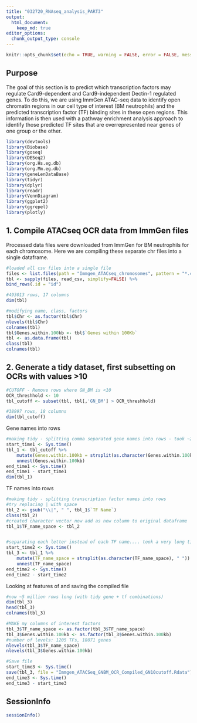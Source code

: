 ```yaml
---
title: "032720_RNAseq_analysis_PART3"
output: 
  html_document:
    keep_md: true
editor_options: 
  chunk_output_type: console
---
```


```r
knitr::opts_chunk$set(echo = TRUE, warning = FALSE, error = FALSE, message = FALSE)
```

## Purpose

The goal of this section is to predict which transcription factors may regulate Card9-dependent and Card9-independent Dectin-1 regulated genes. To do this, we are using ImmGen ATAC-seq data to identify open chromatin regions in our cell type of interest (BM neutrophils) and the predicted transcription factor (TF) binding sites in these open regions. This information is then used with a pathway enrichment analysis approach to identify those predicted TF sites that are overrepresented near genes of one group or the other. 

```r
library(devtools)
library(Biobase)
library(goseq)
library(DESeq2)
library(org.Hs.eg.db)
library(org.Mm.eg.db)
library(geneLenDataBase)
library(tidyr)
library(dplyr)
library(readr)
library(VennDiagram)
library(ggplot2)
library(ggrepel)
library(plotly)
```

## 1. Compile ATACseq OCR data from ImmGen files

Processed data files were downloaded from ImmGen for BM neutrophils for each chromosome. Here we are compiling these separate chr files into a single dataframe.

```r
#loaded all csv files into a single file
files <- list.files(path = "Immgen_ATACseq_chromosomes", pattern = "*.csv", full.names = T)
tbl <- sapply(files, read_csv, simplify=FALSE) %>% 
bind_rows(.id = "id")

#493013 rows, 17 columns
dim(tbl)

#modifying name, class, factors
tbl$Chr <- as.factor(tbl$Chr)
nlevels(tbl$Chr)
colnames(tbl)
tbl$Genes.within.100kb <- tbl$`Genes within 100Kb`
tbl <- as.data.frame(tbl)
class(tbl)
colnames(tbl)
```

## 2. Generate a tidy dataset, first subsetting on OCRs with values >10

```r
#CUTOFF - Remove rows where GN_BM is <10
OCR_threshhold <- 10
tbl_cutoff <- subset(tbl, tbl[,'GN_BM'] > OCR_threshhold)  

#38997 rows, 18 columns
dim(tbl_cutoff)
```

Gene names into rows

```r
#making tidy - splitting comma separated gene names into rows - took ~2min to run
start_time1 <- Sys.time()
tbl_1 <- tbl_cutoff %>% 
    mutate(Genes.within.100kb = strsplit(as.character(Genes.within.100kb), ",")) %>% 
    unnest(Genes.within.100kb)
end_time1 <- Sys.time()
end_time1 - start_time1
dim(tbl_1)
```

TF names into rows

```r
#making tidy - splitting transcription factor names into rows
#try replacing | with space
tbl_2 <- gsub("\\|", " ", tbl_1$`TF Name`)
class(tbl_2)
#created character vector now add as new column to original dataframe
tbl_1$TF_name_space <- tbl_2


#separating each letter instead of each TF name.... took a very long time to run
start_time2 <- Sys.time()
tbl_3 <- tbl_1 %>% 
    mutate(TF_name_space = strsplit(as.character(TF_name_space), " ")) %>% 
    unnest(TF_name_space)
end_time2 <- Sys.time()
end_time2 - start_time2
```

Looking at features of and saving the compiled file

```r
#now ~5 million rows long (with tidy gene + tf combinations)
dim(tbl_3)
head(tbl_3)
colnames(tbl_3)

#MAKE my columns of interest factors
tbl_3$TF_name_space <- as.factor(tbl_3$TF_name_space)
tbl_3$Genes.within.100kb <- as.factor(tbl_3$Genes.within.100kb)
#number of levels: 1205 TFs, 18071 genes
nlevels(tbl_3$TF_name_space)
nlevels(tbl_3$Genes.within.100kb)

#Save file
start_time3 <- Sys.time()
save(tbl_3, file = "Immgen_ATACSeq_GNBM_OCR_Compiled_GN10cutoff.Rdata")
end_time3 <- Sys.time()
end_time3 - start_time3
```

## SessionInfo

```r
sessionInfo()
```

